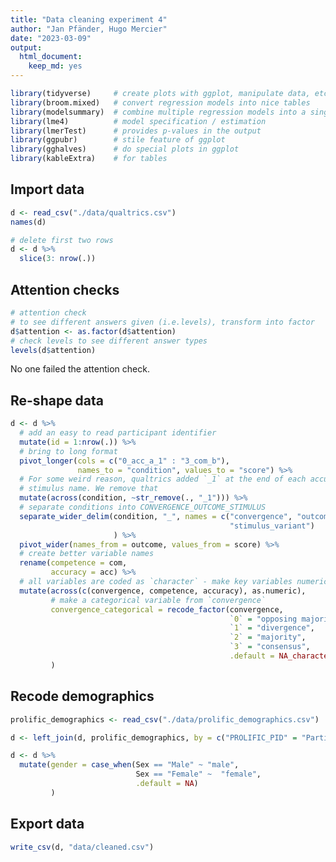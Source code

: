 ```yaml
---
title: "Data cleaning experiment 4"
author: "Jan Pfänder, Hugo Mercier"
date: "2023-03-09"
output: 
  html_document: 
    keep_md: yes
---
```


```r
library(tidyverse)     # create plots with ggplot, manipulate data, etc.
library(broom.mixed)   # convert regression models into nice tables
library(modelsummary)  # combine multiple regression models into a single table
library(lme4)          # model specification / estimation 
library(lmerTest)      # provides p-values in the output
library(ggpubr)        # stile feature of ggplot
library(gghalves)      # do special plots in ggplot
library(kableExtra)    # for tables
```

## Import data
```r
d <- read_csv("./data/qualtrics.csv")
names(d)
```

```r
# delete first two rows
d <- d %>% 
  slice(3: nrow(.)) 
```

## Attention checks 
```r
# attention check
# to see different answers given (i.e.levels), transform into factor
d$attention <- as.factor(d$attention)
# check levels to see different answer types
levels(d$attention) 
```

No one failed the attention check. 

## Re-shape data
```r
d <- d %>% 
  # add an easy to read participant identifier
  mutate(id = 1:nrow(.)) %>% 
  # bring to long format
  pivot_longer(cols = c("0_acc_a_1" : "3_com_b"), 
               names_to = "condition", values_to = "score") %>% 
  # For some weird reason, qualtrics added `_1` at the end of each accuracy
  # stimulus name. We remove that
  mutate(across(condition, ~str_remove(., "_1"))) %>% 
  # separate conditions into CONVERGENCE_OUTCOME_STIMULUS
  separate_wider_delim(condition, "_", names = c("convergence", "outcome", 
                                                 "stimulus_variant")
                       ) %>%
  pivot_wider(names_from = outcome, values_from = score) %>% 
  # create better variable names
  rename(competence = com, 
         accuracy = acc) %>% 
  # all variables are coded as `character` - make key variables numeric
  mutate(across(c(convergence, competence, accuracy), as.numeric), 
         # make a categorical variable from `convergence`
         convergence_categorical = recode_factor(convergence, 
                                                 `0` = "opposing majority", 
                                                 `1` = "divergence", 
                                                 `2` = "majority", 
                                                 `3` = "consensus",
                                                 .default = NA_character_)
         )
```

## Recode demographics

```r
prolific_demographics <- read_csv("./data/prolific_demographics.csv")

d <- left_join(d, prolific_demographics, by = c("PROLIFIC_PID" = "Participant id"))
```


```r
d <- d %>% 
  mutate(gender = case_when(Sex == "Male" ~ "male", 
                            Sex == "Female" ~  "female", 
                            .default = NA)
         )
```

## Export data

```r
write_csv(d, "data/cleaned.csv")
```